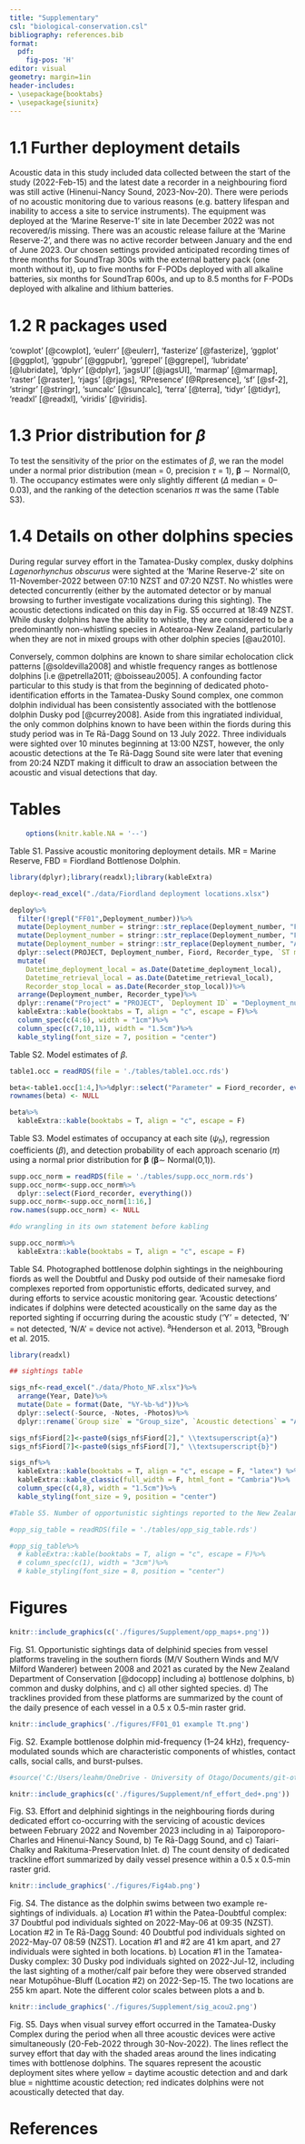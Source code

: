 ```yaml
---
title: "Supplementary"
csl: "biological-conservation.csl"
bibliography: references.bib
format:
  pdf:
    fig-pos: 'H'
editor: visual
geometry: margin=1in
header-includes:
- \usepackage{booktabs}
- \usepackage{siunitx}
---
```


\vspace{-15ex}

```{=tex}
\begin{center}
\huge
If these walls could talk: investigating bottlenose dolphin occupancy and range in fiord ecosystems using acoustic and visual approaches
\end{center}
```
```{=tex}
\begin{center}
Leah M. Crowe*$^{\mathrm{a,b}}$, Chloe Corne$^{\mathrm{a,c}}$, Stephen M. Dawson$^{\mathrm{a}}$, Matt Pine$^{\mathrm{d}}$, William J. Rayment$^{\mathrm{a}}$, Matthew R. Schofield$^{\mathrm{b}}$, Jenni A. Stanley$^{\mathrm{e}}$

*leah.crowe\@postgrad.otago.ac.nz

$^{\mathrm{a}}$Department of Marine Science $^{\mathrm{b}}$Department of Mathematics and Statistics

University of Otago, Dunedin, New Zealand

$^{\mathrm{c}}$New Zealand Department of Conservation, Te Anau, New Zealand

$^{\mathrm{d}}$Styles Group Underwater Acoustics, Auckland, New Zealand

$^{\mathrm{e}}$Coastal Marine Field Station, University of Waikato, Tauranga, New Zealand
\end{center}
```
# 1.1 Further deployment details

Acoustic data in this study included data collected between the start of the study (2022-Feb-15) and the latest date a recorder in a neighbouring fiord was still active (Hinenui-Nancy Sound, 2023-Nov-20). There were periods of no acoustic monitoring due to various reasons (e.g. battery lifespan and inability to access a site to service instruments). The equipment was deployed at the 'Marine Reserve-1' site in late December 2022 was not recovered/is missing. There was an acoustic release failure at the 'Marine Reserve-2', and there was no active recorder between January and the end of June 2023. Our chosen settings provided anticipated recording times of three months for SoundTrap 300s with the external battery pack (one month without it), up to five months for F-PODs deployed with all alkaline batteries, six months for SoundTrap 600s, and up to 8.5 months for F-PODs deployed with alkaline and lithium batteries.

# 1.2 R packages used

'cowplot' [@cowplot], 'eulerr' [@eulerr], 'fasterize' [@fasterize], 'ggplot' [@ggplot], 'ggpubr' [@ggpubr], 'ggrepel' [@ggrepel], 'lubridate' [@lubridate], 'dplyr' [@dplyr], 'jagsUI' [@jagsUI], 'marmap' [@marmap], 'raster' [@raster], 'rjags' [@rjags], 'RPresence' [@Rpresence], 'sf' [@sf-2], 'stringr' [@stringr], 'suncalc' \[@suncalc\], 'terra' [@terra], 'tidyr' [@tidyr], 'readxl' [@readxl], 'viridis' [@viridis].

# 1.3 Prior distribution for $\beta$

To test the sensitivity of the prior on the estimates of $\beta$, we ran the model under a normal prior distribution (mean = 0, precision $\tau$ = 1), $\boldsymbol{\beta} \sim \mathrm{Normal}(0, 1)$. The occupancy estimates were only slightly different ($\Delta$ median = 0--0.03), and the ranking of the detection scenarios $\pi$ was the same (Table S3).

# 1.4 Details on other dolphins species

During regular survey effort in the Tamatea-Dusky complex, dusky dolphins *Lagenorhynchus obscurus* were sighted at the 'Marine Reserve-2' site on 11-November-2022 between 07:10 NZST and 07:20 NZST. No whistles were detected concurrently (either by the automated detector or by manual browsing to further investigate vocalizations during this sighting). The acoustic detections indicated on this day in Fig. S5 occurred at 18:49 NZST. While dusky dolphins have the ability to whistle, they are considered to be a predominantly non-whistling species in Aotearoa-New Zealand, particularly when they are not in mixed groups with other dolphin species [@au2010].

Conversely, common dolphins are known to share similar echolocation click patterns [@soldevilla2008] and whistle frequency ranges as bottlenose dolphins [i.e @petrella2011; @boisseau2005]. A confounding factor particular to this study is that from the beginning of dedicated photo-identification efforts in the Tamatea-Dusky Sound complex, one common dolphin individual has been consistently associated with the bottlenose dolphin Dusky pod [@currey2008]. Aside from this ingratiated individual, the only common dolphins known to have been within the fiords during this study period was in Te Rā-Dagg Sound on 13 July 2022. Three individuals were sighted over 10 minutes beginning at 13:00 NZST, however, the only acoustic detections at the Te Rā-Dagg Sound site were later that evening from 20:24 NZDT making it difficult to draw an association between the acoustic and visual detections that day.

```{=tex}
\newpage
\newgeometry{margin=0.5in}
```
# Tables

```r
    options(knitr.kable.NA = '--')

```

Table S1. Passive acoustic monitoring deployment details. MR = Marine Reserve, FBD = Fiordland Bottlenose Dolphin.

```r
library(dplyr);library(readxl);library(kableExtra)

deploy<-read_excel("./data/Fiordland deployment locations.xlsx")

deploy%>%
  filter(!grepl("FF01",Deployment_number))%>%
  mutate(Deployment_number = stringr::str_replace(Deployment_number, "FF02", "MR01"))%>%
  mutate(Deployment_number = stringr::str_replace(Deployment_number, "FF03", "MR02"))%>%
  mutate(Deployment_number = stringr::str_replace(Deployment_number, "Anchor", "Dusky"))%>%
  dplyr::select(PROJECT, Deployment_number, Fiord, Recorder_type, `ST model`, `Sampling rate`, Datetime_deployment_local, Latitude, Longitude, Recorder_stop_local, Datetime_retrieval_local)%>%
  mutate(
    Datetime_deployment_local = as.Date(Datetime_deployment_local),
    Datetime_retrieval_local = as.Date(Datetime_retrieval_local),
    Recorder_stop_local = as.Date(Recorder_stop_local))%>%
  arrange(Deployment_number, Recorder_type)%>%
  dplyr::rename("Project" = "PROJECT", `Deployment ID` = "Deployment_number", `Recorder type` = "Recorder_type", `Deployment date` = "Datetime_deployment_local", `Recorder stop date` = "Recorder_stop_local", `Retrieval date` = "Datetime_retrieval_local", `Lat S` = "Latitude", `Lon E` = "Longitude")%>%
  kableExtra::kable(booktabs = T, align = "c", escape = F)%>%
  column_spec(c(4:6), width = "1cm")%>%
  column_spec(c(7,10,11), width = "1.5cm")%>% 
  kable_styling(font_size = 7, position = "center")

```

```{=tex}
\restoregeometry
\newpage
```
Table S2. Model estimates of $\beta$.

```r
table1.occ = readRDS(file = './tables/table1.occ.rds')

beta<-table1.occ[1:4,]%>%dplyr::select("Parameter" = Fiord_recorder, everything())
rownames(beta) <- NULL

beta%>%
  kableExtra::kable(booktabs = T, align = "c", escape = F)

```

Table S3. Model estimates of occupancy at each site ($\psi_h$), regression coefficients ($\beta$), and detection probability of each approach scenario ($\pi$) using a normal prior distribution for $\boldsymbol{\beta}$ ($\boldsymbol{\beta} \sim$ Normal(0,1)).

```r

supp.occ_norm = readRDS(file = './tables/supp.occ_norm.rds')
supp.occ_norm<-supp.occ_norm%>%
  dplyr::select(Fiord_recorder, everything())
supp.occ_norm<-supp.occ_norm[1:16,]
row.names(supp.occ_norm) <- NULL

#do wrangling in its own statement before kabling

supp.occ_norm%>%
  kableExtra::kable(booktabs = T, align = "c", escape = F) 

```

\newpage

Table S4. Photographed bottlenose dolphin sightings in the neighbouring fiords as well the Doubtful and Dusky pod outside of their namesake fiord complexes reported from opportunistic efforts, dedicated survey, and during efforts to service acoustic monitoring gear. 'Acoustic detections' indicates if dolphins were detected acoustically on the same day as the reported sighting if occurring during the acoustic study ('Y' = detected, 'N' = not detected, 'N/A' = device not active). $^\mathrm{a}$Henderson et al. 2013, $^\mathrm{b}$Brough et al. 2015.

```r
library(readxl)

## sightings table

sigs_nf<-read_excel("./data/Photo_NF.xlsx")%>%
  arrange(Year, Date)%>%
  mutate(Date = format(Date, "%Y-%b-%d"))%>%
  dplyr::select(-Source, -Notes, -Photos)%>%
  dplyr::rename(`Group size` = "Group_size", `Acoustic detections` = "Acoustic_detection")

sigs_nf$Fiord[2]<-paste0(sigs_nf$Fiord[2]," \\textsuperscript{a}")
sigs_nf$Fiord[7]<-paste0(sigs_nf$Fiord[7]," \\textsuperscript{b}")

sigs_nf%>%
  kableExtra::kable(booktabs = T, align = "c", escape = F, "latex") %>%
  kableExtra::kable_classic(full_width = F, html_font = "Cambria")%>%
  column_spec(c(4,8), width = "1.5cm")%>% 
  kable_styling(font_size = 9, position = "center")

```

```r

#Table S5. Number of opportunistic sightings reported to the New Zealand Department of Conservation from tourism vessels and the public where certainty was either "Positive" or "Possible". Maps of these sightings are provided in Fig. S1.

#opp_sig_table = readRDS(file = './tables/opp_sig_table.rds')

#opp_sig_table%>%
  # kableExtra::kable(booktabs = T, align = "c", escape = F)%>%
  # column_spec(c(1), width = "3cm")%>%
  # kable_styling(font_size = 8, position = "center")


```

# Figures

```r

knitr::include_graphics(c('./figures/Supplement/opp_maps+.png'))
```

Fig. S1. Opportunistic sightings data of delphinid species from vessel platforms traveling in the southern fiords (M/V Southern Winds and M/V Milford Wanderer) between 2008 and 2021 as curated by the New Zealand Department of Conservation [@docopp] including a) bottlenose dolphins, b) common and dusky dolphins, and c) all other sighted species. d) The tracklines provided from these platforms are summarized by the count of the daily presence of each vessel in a 0.5 x 0.5-min raster grid.

```r
knitr::include_graphics('./figures/FF01_01 example Tt.png')
```

Fig. S2. Example bottlenose dolphin mid-frequency (1--24 kHz), frequency-modulated sounds which are characteristic components of whistles, contact calls, social calls, and burst-pulses.

```r

#source('C:/Users/leahm/OneDrive - University of Otago/Documents/git-otago/Fiordland_acoustic_monitoring/scripts/suppmat_map_s2.R', local = TRUE, verbose = F)$value

knitr::include_graphics(c('./figures/Supplement/nf_effort_ded+.png'))
```

Fig. S3. Effort and delphinid sightings in the neighbouring fiords during dedicated effort co-occurring with the servicing of acoustic devices between February 2022 and November 2023 including in a) Taiporoporo-Charles and Hinenui-Nancy Sound, b) Te Rā-Dagg Sound, and c) Taiari-Chalky and Rakituma-Preservation Inlet. d) The count density of dedicated trackline effort summarized by daily vessel presence within a 0.5 x 0.5-min raster grid.

\newpage

```r
knitr::include_graphics('./figures/Fig4ab.png')
```

Fig. S4. The distance as the dolphin swims between two example re-sightings of individuals. a) Location #1 within the Patea-Doubtful complex: 37 Doubtful pod individuals sighted on 2022-May-06 at 09:35 (NZST). Location #2 in Te Rā-Dagg Sound: 40 Doubtful pod individuals sighted on 2022-May-07 08:59 (NZST). Location #1 and #2 are 41 km apart, and 27 individuals were sighted in both locations. b) Location #1 in the Tamatea-Dusky complex: 30 Dusky pod individuals sighted on 2022-Jul-12, including the last sighting of a mother/calf pair before they were observed stranded near Motupōhue-Bluff (Location #2) on 2022-Sep-15. The two locations are 255 km apart. Note the different color scales between plots a and b.

```r
knitr::include_graphics('./figures/Supplement/sig_acou2.png')
```

Fig. S5. Days when visual survey effort occurred in the Tamatea-Dusky Complex during the period when all three acoustic devices were active simultaneously (20-Feb-2022 through 30-Nov-2022). The lines reflect the survey effort that day with the shaded areas around the lines indicating times with bottlenose dolphins. The squares represent the acoustic deployment sites where yellow = daytime acoustic detection and and dark blue = nighttime acoustic detection; red indicates dolphins were not acoustically detected that day.

\newpage

# References
